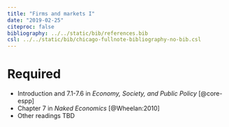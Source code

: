 ```yaml
---
title: "Firms and markets I"
date: "2019-02-25"
citeproc: false
bibliography: ../../static/bib/references.bib
csl: ../../static/bib/chicago-fullnote-bibliography-no-bib.csl
---
```


# Required

- <i class="fas fa-book"></i> Introduction and 7.1-7.6 in *Economy, Society, and Public Policy* [@core-espp]
- <i class="fas fa-book"></i> Chapter 7 in *Naked Economics* [@Wheelan:2010]
- Other readings TBD
